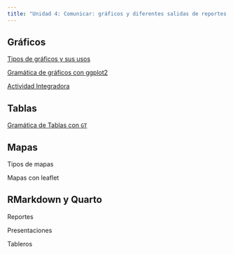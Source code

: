 ```yaml
---
title: "Unidad 4: Comunicar: gráficos y diferentes salidas de reportes con Quarto"
---
```


## Gráficos

::: slide-deck
::: slides
[Tipos de gráficos y sus usos](materiales/slides/tipos%20de%20graficos_ggplot.qmd)
:::

::: slides
[Gramática de gráficos con ggplot2](materiales/slides/gramatica_de_graficos_ggplot.qmd)
:::
:::

::: exam
[Actividad Integradora](materiales/excercise/ejercicio_ggplot.qmd)
:::

## Tablas

::: slide-deck
::: slides
[Gramática de Tablas con `GT`](materiales/slides/gramatica_de_tablas.qmd)
:::
:::

## Mapas

::: slide-deck
::: slides
Tipos de mapas
:::

::: slides
Mapas con leaflet
:::
:::

## RMarkdown y Quarto

::: slide-deck
::: slides
Reportes
:::

::: slides
Presentaciones
:::

::: slides
Tableros
:::
:::

